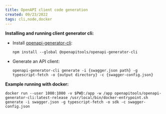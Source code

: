 ```yaml
---
title: OpenAPI client code generation
created: 09/23/2022
tags: cli,node,docker
---
```


**Installing and running client generator cli:**

- Install [openapi-generator-cli](https://github.com/OpenAPITools/openapi-generator-cli):

  `npm install --global @openapitools/openapi-generator-cli`

- Generate an API client:

  `openapi-generator-cli generate -i {swagger.json path} -g typescript-fetch -o {output directory} -c {swagger-config.json}`

**Example running with docker:**

`docker run --user 1000:1000 -v $PWD:/app -w /app openapitools/openapi-generator-cli:latest-release /usr/local/bin/docker-entrypoint.sh generate -i swagger.json -g typescript-fetch -o sdk -c swagger-config.json`
